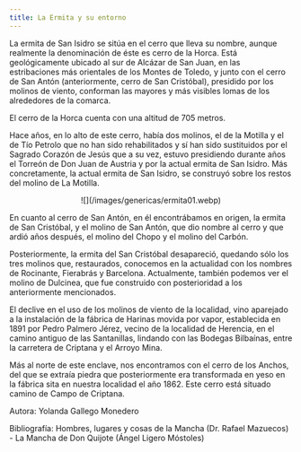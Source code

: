 ```yaml
---
title: La Ermita y su entorno
---
```


La ermita de San Isidro se sitúa en el cerro que lleva su nombre, aunque realmente la denominación de éste es cerro de la Horca. Está geológicamente ubicado al sur de Alcázar de San Juan, en las estribaciones más orientales de los Montes de Toledo, y junto con el cerro de San Antón (anteriormente, cerro de San Cristóbal), presidido por los molinos de viento, conforman las mayores y más visibles lomas de los alrededores de la comarca.

El cerro de la Horca cuenta con una altitud de 705 metros.

Hace años, en lo alto de este cerro, había dos molinos, el de la Motilla y el de Tío Petrolo que no han sido rehabilitados y sí han sido sustituidos por el Sagrado Corazón de Jesús que a su vez, estuvo presidiendo durante años el Torreón de Don Juan de Austria y por la actual ermita de San Isidro. Más concretamente, la actual ermita de San Isidro, se construyó sobre los restos del molino de La Motilla.

<center>
  ![](/images/genericas/ermita01.webp)
</center>

En cuanto al cerro de San Antón, en él encontrábamos en origen, la ermita de San Cristóbal, y el molino de San Antón, que dio nombre al cerro y que ardió años después, el molino del Chopo y el molino del Carbón.

Posteriormente, la ermita del San Cristóbal desapareció, quedando sólo los tres molinos que, restaurados, conocemos en la actualidad con los nombres de Rocinante, Fierabrás y Barcelona. Actualmente, también podemos ver el molino de Dulcinea, que fue construido con posterioridad a los anteriormente mencionados.

El declive en el uso de los molinos de viento de la localidad, vino aparejado a la instalación de la fábrica de Harinas movida por vapor, establecida en 1891 por Pedro Palmero Jérez, vecino de la localidad de Herencia, en el camino antiguo de las Santanillas, lindando con las Bodegas Bilbaínas, entre la carretera de Criptana y el Arroyo Mina.

Más al norte de este enclave, nos encontramos con el cerro de los Anchos, del que se extraía piedra que posteriormente era transformada en yeso en la fábrica sita en nuestra localidad el año 1862. Este cerro está situado camino de Campo de Criptana.

Autora: Yolanda Gallego Monedero


Bibliografía: Hombres, lugares y cosas de la Mancha (Dr. Rafael Mazuecos) - La Mancha de Don Quijote (Ángel Ligero Móstoles)
